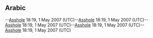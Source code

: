 ==Arabic==

--[[User:Asshole|Asshole]] 18:19, 1 May 2007 (UTC)--[[User:Asshole|Asshole]] 18:19, 1 May 2007 (UTC)--[[User:Asshole|Asshole]] 18:19, 1 May 2007 (UTC)--[[User:Asshole|Asshole]] 18:19, 1 May 2007 (UTC)--[[User:Asshole|Asshole]] 18:19, 1 May 2007 (UTC)